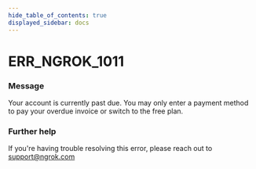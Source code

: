 ```yaml
---
hide_table_of_contents: true
displayed_sidebar: docs
---
```



# ERR_NGROK_1011

### Message
Your account is currently past due. You may only enter a payment method to pay your overdue invoice or switch to the free plan.

<ErrorDetails error='err_ngrok_1011' />


### Further help
If you're having trouble resolving this error, please reach out to [support@ngrok.com](mailto:support@ngrok.com?subject=Help%20with%20ERR_NGROK_1011)

